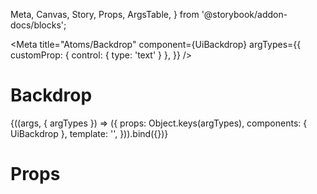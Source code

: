  Meta, Canvas, Story, Props, ArgsTable,
} from '@storybook/addon-docs/blocks';

<Meta
  title="Atoms/Backdrop"
  component={UiBackdrop}
  argTypes={{
    customProp: { control: { type: 'text' } },
  }}
/>

# Backdrop

<Canvas>
  <Story
    name="Common"
    args={{
      customProp: 'customProp',
    }}
  >
    {((args, { argTypes }) => ({
      props: Object.keys(argTypes),
      components: { UiBackdrop },
      template: '<UiBackdrop customProp="customProp"/>',
    })).bind({})}
  </Story>
</Canvas>

<ArgsTable story='Common' />

# Props

<Props of={UiBackdrop} />
